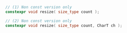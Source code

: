```cpp
// (1) Non const version only
constexpr void resize( size_type count );

// (2) Non const version only
constexpr void resize( size_type count, CharT ch );
```

